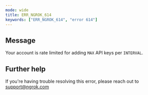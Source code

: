 ```yaml
---
mode: wide
title: ERR_NGROK_614
keywords: ["ERR_NGROK_614", "error 614"]
---
```


## Message

Your account is rate limited for adding `MAX` API keys per `INTERVAL`.

## Further help

If you're having trouble resolving this error, please reach out to [support@ngrok.com](mailto:support@ngrok.com?subject=Help%20with%20ERR_NGROK_614)
